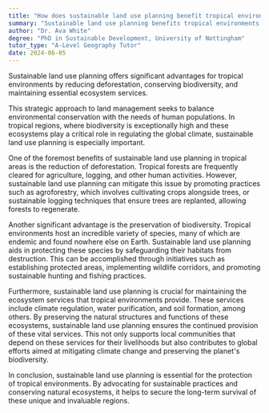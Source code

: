 ```yaml
---
title: "How does sustainable land use planning benefit tropical environments?"
summary: "Sustainable land use planning benefits tropical environments by reducing deforestation, preserving biodiversity and maintaining ecosystem services."
author: "Dr. Ava White"
degree: "PhD in Sustainable Development, University of Nottingham"
tutor_type: "A-Level Geography Tutor"
date: 2024-06-05
---
```


Sustainable land use planning offers significant advantages for tropical environments by reducing deforestation, conserving biodiversity, and maintaining essential ecosystem services.

This strategic approach to land management seeks to balance environmental conservation with the needs of human populations. In tropical regions, where biodiversity is exceptionally high and these ecosystems play a critical role in regulating the global climate, sustainable land use planning is especially important.

One of the foremost benefits of sustainable land use planning in tropical areas is the reduction of deforestation. Tropical forests are frequently cleared for agriculture, logging, and other human activities. However, sustainable land use planning can mitigate this issue by promoting practices such as agroforestry, which involves cultivating crops alongside trees, or sustainable logging techniques that ensure trees are replanted, allowing forests to regenerate.

Another significant advantage is the preservation of biodiversity. Tropical environments host an incredible variety of species, many of which are endemic and found nowhere else on Earth. Sustainable land use planning aids in protecting these species by safeguarding their habitats from destruction. This can be accomplished through initiatives such as establishing protected areas, implementing wildlife corridors, and promoting sustainable hunting and fishing practices.

Furthermore, sustainable land use planning is crucial for maintaining the ecosystem services that tropical environments provide. These services include climate regulation, water purification, and soil formation, among others. By preserving the natural structures and functions of these ecosystems, sustainable land use planning ensures the continued provision of these vital services. This not only supports local communities that depend on these services for their livelihoods but also contributes to global efforts aimed at mitigating climate change and preserving the planet's biodiversity.

In conclusion, sustainable land use planning is essential for the protection of tropical environments. By advocating for sustainable practices and conserving natural ecosystems, it helps to secure the long-term survival of these unique and invaluable regions.
    